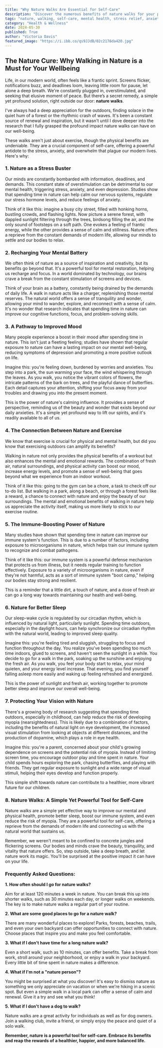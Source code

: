 ```yaml
---
title: "Why Nature Walks Are Essential for Self-Care"
description: "Discover the numerous benefits of nature walks for your physical and mental health. Learn how they can reduce stress, improve mood, boost your immune system, and even enhance sleep quality. This blog post explores the science behind nature's restorative power and provides practical tips for incorporating nature walks into your daily routine."
tags: "nature, walking, self-care, mental health, stress relief, anxiety, mood, sleep, immune system, exercise, outdoors, benefits, well-being, mindfulness, relaxation, nature therapy, green exercise, park, forest, beach, trail"
category: "Health & Wellness"
date: 2024-05-30
published: True
author: "Victoria Davis"
featured_image: "https://i.ibb.co/qs9JJdB/02c2176da420.jpg"
---
```


##  The Nature Cure: Why Walking in Nature is a Must for Your Wellbeing

Life, in our modern world, often feels like a frantic sprint. Screens flicker, notifications buzz, and deadlines loom, leaving little room for pause, let alone a deep breath. We're constantly plugged in, overstimulated, and  seeking that elusive moment of peace.  But there’s a secret remedy, a simple yet profound solution, right outside our door: **nature walks**.  

I've always had a deep appreciation for the outdoors, finding solace in the quiet hum of a forest or the rhythmic crash of waves. It's been a constant source of renewal and inspiration, but it wasn't until I dove deeper into the research that I fully grasped the profound impact nature walks can have on our well-being.

These walks aren't just about exercise, though the physical benefits are undeniable.  They are a crucial component of self-care, offering a powerful antidote to the stress, anxiety, and overwhelm that plague our modern lives. Here's why:

### 1.  Nature as a Stress Buster

Our minds are constantly bombarded with information, deadlines, and demands. This constant state of overstimulation can be detrimental to our mental health, triggering stress, anxiety, and even depression. Studies show that spending time in nature can help calm our nervous systems, regulate our stress hormone levels, and reduce feelings of anxiety.  

Think of it like this: imagine a busy city street, filled with honking horns, bustling crowds, and flashing lights.  Now picture a serene forest, with dappled sunlight filtering through the trees, birdsong filling the air, and the only sound of footsteps on a soft path.  One evokes a feeling of frantic energy, while the other provides a sense of calm and stillness.  Nature offers a reprieve from the constant demands of modern life, allowing our minds to settle and our bodies to relax. 

### 2.  Recharging Your Mental Battery

We often think of nature as a source of inspiration and creativity, but its benefits go beyond that. It's a powerful tool for mental restoration, helping us recharge and focus.  In a world dominated by technology, our brains crave a break from the constant stimulation of screens and devices.

Think of your brain as a battery, constantly being drained by the demands of daily life.  A walk in nature acts like a charger, replenishing those mental reserves. The natural world offers a sense of tranquility and wonder, allowing your mind to wander, explore, and reconnect with a sense of calm.  It's no wonder that research indicates that spending time in nature can improve our cognitive functions, focus, and problem-solving skills.

### 3.  A Pathway to Improved Mood

Many people experience a boost in their mood after spending time in nature.  This isn't just a fleeting feeling; studies have shown that regular exposure to nature can have a lasting impact on our mental well-being, reducing symptoms of depression and promoting a more positive outlook on life.

Imagine this: you're feeling down, burdened by worries and anxieties. You step into a park, the sun warming your face, the wind whispering through the leaves.  As you walk, you notice the vibrant colors of flowers, the intricate patterns of the bark on trees, and the playful dance of butterflies.  Each detail captures your attention, shifting your focus away from your troubles and drawing you into the present moment. 

This is the power of nature's calming influence. It provides a sense of perspective, reminding us of the beauty and wonder that exists beyond our daily anxieties.  It's a simple yet profound way to lift our spirits, and it's readily available to all of us.

### 4.  The Connection Between Nature and Exercise

We know that exercise is crucial for physical and mental health, but did you know that exercising outdoors can amplify its benefits?  

Walking in nature not only provides the physical benefits of a workout but also enhances the mental and emotional rewards.  The combination of fresh air, natural surroundings, and physical activity can boost our mood, increase energy levels, and promote a sense of well-being that goes beyond what we experience from an indoor workout.

Think of it like this: going to the gym can be a chore, a task to check off our to-do list.  But walking in a park, along a beach, or through a forest feels like a reward, a chance to connect with nature and enjoy the beauty of our surroundings.  The mental and emotional benefits of walking in nature help us appreciate the activity itself, making us more likely to stick to our exercise routine.

### 5.  The Immune-Boosting Power of Nature

Many studies have shown that spending time in nature can improve our immune system's function.  This is due to a number of factors, including exposure to microorganisms in nature, which helps train our immune system to recognize and combat pathogens.

Think of it like this:  our immune system is a powerful defense mechanism that protects us from illness, but it needs regular training to function effectively.  Exposure to a variety of microorganisms in nature, even if they're not harmful, acts as a sort of immune system "boot camp," helping our bodies stay strong and resilient. 

This is a reminder that a little dirt, a touch of nature, and a dose of fresh air can go a long way towards maintaining our health and well-being.

###  6.  Nature for Better Sleep

Our sleep-wake cycle is regulated by our circadian rhythm, which is influenced by natural light, particularly sunlight.  Spending time outdoors, especially in the daylight hours, can help synchronize our circadian rhythm with the natural world, leading to improved sleep quality.

Imagine this: you're feeling tired and sluggish, struggling to focus and function throughout the day.  You realize you've been spending too much time indoors, glued to screens, and haven't seen the sunlight in a while.  You decide to go for a walk in the park, soaking up the sunshine and enjoying the fresh air.  As you walk, you feel your body start to relax, your mind quieten, and your energy level increase. That evening, you find yourself falling asleep more easily and waking up feeling refreshed and energized. 

This is the power of sunlight and fresh air, working together to promote better sleep and improve our overall well-being.

### 7.  Protecting Your Vision with Nature

There's a growing body of research suggesting that spending time outdoors, especially in childhood, can help reduce the risk of developing myopia (nearsightedness).  This is likely due to a combination of factors, including the benefits of natural light on eye development, the increased visual stimulation from looking at objects at different distances, and the production of dopamine, which plays a role in eye health.

Imagine this: you're a parent, concerned about your child's growing dependence on screens and the potential risk of myopia.  Instead of limiting screen time, you encourage outdoor play and time spent in nature.  Your child spends hours exploring the park, chasing butterflies, and playing with friends.  They get regular exposure to sunlight and a wide range of visual stimuli, helping their eyes develop and function properly.

This simple shift towards nature can contribute to a healthier, more vibrant future for our children.

### 8.  Nature Walks: A Simple Yet Powerful Tool for Self-Care

Nature walks are a simple yet effective way to improve our mental and physical health, promote better sleep, boost our immune system, and even reduce the risk of myopia.  They are a powerful tool for self-care, offering a reprieve from the demands of modern life and connecting us with the natural world that sustains us. 

Remember, we weren't meant to be confined to concrete jungles and flickering screens.  Our bodies and minds crave the beauty, tranquility, and vitality that nature offers.  So, step outside, take a deep breath, and let nature work its magic.  You'll be surprised at the positive impact it can have on your life.

### Frequently Asked Questions:

**1.  How often should I go for nature walks?**

Aim for at least 120 minutes a week in nature. You can break this up into shorter walks, such as 30 minutes each day, or longer walks on weekends.  The key is to make nature walks a regular part of your routine.

**2.  What are some good places to go for a nature walk?**

There are many wonderful places to explore! Parks, forests, beaches, trails, and even your own backyard can offer opportunities to connect with nature.  Choose places that inspire you and make you feel comfortable.

**3.  What if I don't have time for a long nature walk?**

Even a short walk, such as 10 minutes, can offer benefits.  Take a break from work, stroll around your neighborhood, or enjoy a walk in your backyard.  Every little bit of time spent in nature makes a difference.

**4.  What if I'm not a "nature person"?**

You might be surprised at what you discover! It's easy to dismiss nature as something we only appreciate on vacation or when we're hiking in a scenic spot.  But even a simple walk in a local park can offer a sense of calm and renewal.  Give it a try and see what you think!

**5.  What if I don't have a dog to walk?**

Nature walks are a great activity for individuals as well as for dog owners.  Join a walking club, invite a friend, or simply enjoy the peace and quiet of a solo walk.

**Remember, nature is a powerful tool for self-care.  Embrace its benefits and reap the rewards of a healthier, happier, and more balanced life.**